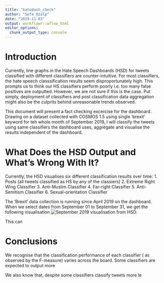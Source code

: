 ```yaml
---
title: "hatedash_check"
author: "Sefa Ozalp"
date: "2019-11-03"
output: workflowr::wflow_html
editor_options:
  chunk_output_type: console
---
```


# Introduction

Currently, line graphs in the Hate Speech Dashboards (HSD) for tweets classified with different classifiers are counter-intuitive. For most classifiers, the hate speech classsification results seem disproportunately high. This prompts us to think our HS classifiers perform poorly i.e. too many false positives are outputted. However, we are not sure if this is the case. Put simply, deployment of classifiers and post classification data aggregation might also be the culprits behind unreasonable trends observed.

This document will present a fact checking excercise for the dashboard. Drawing on a dataset collected with COSMOS 1.5 using single 'brexit' keyword for teh whole month of September 2019, I will classify the tweets using same classifiers the dashboard uses, aggregate and visualise the results independent of the dashboard. 


# What Does the HSD Output and What's Wrong With It?


Currently, the HSD visualises six different classification results over time:
1. Posts (all tweets classified as HS by any of the classiers) 
2. Extreme Right Wing Classifier
3. Anti-Muslim Classifier
4. Far-right Classifier
5. Anti-Semitism Classifier
6. Sexual-orientation Classifier

The 'Brexit' data collection is running since April 2019 on the dashboard. When we select dates from September 01 to September 31, we get the following visualisation ![September 2019 visualisation from HSD](../output/HSD_Brexit_Sep19.png). 

This can 





# Conclusions

We recognise that the classification performance of each classifier ( as observed by the F-measure) varies across the board. Some classifiers are expected to output more 

We also know that, despite some classifiers classify tweets more le 
